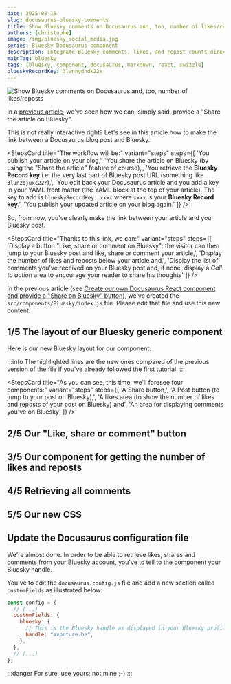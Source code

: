 ```yaml
---
date: 2025-08-18
slug: docusaurus-bluesky-comments
title: Show Bluesky comments on Docusaurus and, too, number of likes/reposts
authors: [christophe]
image: /img/bluesky_social_media.jpg
series: Bluesky Docusaurus component
description: Integrate Bluesky comments, likes, and repost counts directly into your Docusaurus blog posts.
mainTag: bluesky
tags: [bluesky, component, docusaurus, markdown, react, swizzle]
blueskyRecordKey: 3lwnnydhdk22x
---
```

<!-- cspell:ignore reposts,packagist,3lun2qjuxc22r,repost,noopener,noreferrer,3lwnnydhdk22x -->
![Show Bluesky comments on Docusaurus and, too, number of likes/reposts](/img/bluesky_banner.jpg)

In a [previous article](/blog/docusaurus-bluesky-share), we've seen how we can, simply said, provide a "Share the article on Bluesky".

This is not really interactive right? Let's see in this article how to make the link between a Docusaurus blog post and Bluesky.

<!-- truncate -->

<StepsCard
  title="The workflow will be:"
  variant="steps"
  steps={[
    'You publish your article on your blog,',
    'You share the article on Bluesky (by using the "Share the article" feature of course),',
    'You retrieve the **Bluesky Record key** i.e. the very last part of Bluesky post URL (something like `3lun2qjuxc22r`),',
    'You edit back your Docusaurus article and you add a key in your YAML front matter (the YAML block at the top of your article). The key to add is `blueskyRecordKey: xxxx` where `xxxx` is your **Bluesky Record key**.',
    'You publish your updated article on your blog again.'
  ]}
/>

So, from now, you've clearly make the link between your article and your Bluesky post.

<StepsCard
  title="Thanks to this link, we can:"
  variant="steps"
  steps={[
    'Display a button "Like, share or comment on Bluesky": the visitor can then jump to your Bluesky post and like, share or comment your article,',
    'Display the number of likes and reposts below your article and,',
    'Display the list of comments you\'ve received on your Bluesky post and, if none, display a *Call to action* area to encourage your reader to share his thoughts'
  ]}
/>

In the previous article (see [Create our own Docusaurus React component and provide a "Share on Bluesky" button](/blog/docusaurus-bluesky-share)), we've created the `src/components/Bluesky/index.js` file. Please edit that file and use this new content:

## 1/5 The layout of our Bluesky generic component

Here is our new Bluesky layout for our component:

<Snippet filename="src/components/Bluesky/index.js" source="src/components/Bluesky/index.js" />

:::info
The highlighted lines are the new ones compared of the previous version of the file if you've already followed the first tutorial.
:::

<StepsCard
  title="As you can see, this time, we'll foresee four components:"
  variant="steps"
  steps={[
    'A Share button,',
    'A Post button (to jump to your post on Bluesky),',
    'A likes area (to show the number of likes and reposts of your post on Bluesky) and',
    'An area for displaying comments you\'ve on Bluesky'
  ]}
/>

## 2/5 Our "Like, share or comment" button

<Snippet filename="src/components/Bluesky/post.js" source="src/components/Bluesky/post.js" />

## 3/5 Our component for getting the number of likes and reposts

<Snippet filename="src/components/Bluesky/likes.js" source="src/components/Bluesky/likes.js" />

## 4/5 Retrieving all comments

<Snippet filename="src/components/Bluesky/comments.js" source="src/components/Bluesky/comments.js" />

## 5/5 Our new CSS

<Snippet filename="src/components/Bluesky/styles.module.css" source="src/components/Bluesky/styles.module.css" />

## Update the Docusaurus configuration file

We're almost done. In order to be able to retrieve likes, shares and comments from your Bluesky account, you've to tell to the component your Bluesky handle.

You've to edit the `docusaurus.config.js` file and add a new section called `customFields` as illustrated below:

<Snippet filename="docusaurus.config.js">

```js
const config = {
  // [...]
  customFields: {
    bluesky: {
      // This is the Bluesky handle as displayed in your Bluesky profile page
      handle: "avonture.be",
    },
  },
  // [...]
};
```

</Snippet>

:::danger
For sure, use yours; not mine ;-)
:::

